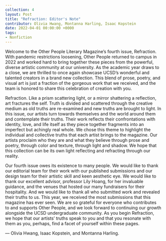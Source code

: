 ---
collection: 4
layout: Post
title: "Refraction: Editor's Note"
contributor: Olivia Hwang, Montanna Harling, Isaac Kopstein
date: 2022-04-01 00:00:00 +0000
tags: 
- Nonfiction
---
Welcome to the Other People Literary Magazine’s fourth issue, Refraction. With pandemic restrictions loosening, Other People returned to campus in 2022 and worked hard to bring together these pieces from the powerful, diverse artistic community at our university. As the academic year draws to a close, we are thrilled to once again showcase UCSD’s wonderful and talented creators in a brand new collection. This blend of prose, poetry, and visual art is just a fraction of the gorgeous work that we received, and the team is honored to share this celebration of creation with you.

Refraction. Like a prism scattering light, or a mirror shattering a reflection, art fractures the self. Truth is divided and scattered through the creative medium as old truths are re-examined and new truths are brought to light. In this issue, our artists turn towards themselves and the world around them and contemplate their truths. Their work reflects their confrontations with identity, love, and life itself as they piece together fragments into an imperfect but achingly real whole. We chose this theme to highlight the individual and collective truths that each artist brings to the magazine. Our artists proclaim who they are and what they believe through prose and poetry, through color and texture, through light and shadow. We hope that this collection can be its own light reflecting and refracting through our reality.

Our fourth issue owes its existence to many people. We would like to thank our editorial team for their work with our published submissions and our design team for their artistic skill and keen aesthetic eye. We would like to thank our excellent advisor, professor Lily Hoang, for her invaluable guidance, and the venues that hosted our many fundraisers for their hospitality. And we would like to thank all who submitted work and revealed their truths to us. This year, we received the most submissions that this magazine has ever seen. We are so grateful for everyone who contributes to and supports Other People, and we look forward to continuing our growth alongside the UCSD undergraduate community. As you begin Refraction, we hope that our artists’ truths speak to you and that you resonate with them as you, perhaps, find a facet of yourself within these pages.

&mdash; Olivia Hwang, Isaac Kopstein, and Montanna Harling. 

